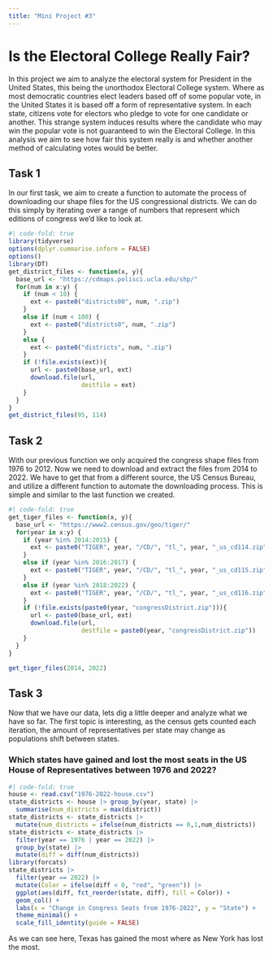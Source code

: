 ```yaml
---
title: "Mini Project #3"
---
```


# Is the Electoral College Really Fair?

In this project we aim to analyze the electoral system for President in the United States, this being the unorthodox Electoral College system. Where as most democratic countries elect leaders based off of some popular vote, in the United States it is based off a form of representative system. In each state, citizens vote for electors who pledge to vote for one candidate or another. This strange system induces results where the candidate who may win the popular vote is not guaranteed to win the Electoral College. In this analysis we aim to see how fair this system really is and whether another method of calculating votes would be better.

## Task 1

In our first task, we aim to create a function to automate the process of downloading our shape files for the US congressional districts. We can do this simply by iterating over a range of numbers that represent which editions of congress we'd like to look at.

```r
#| code-fold: true
library(tidyverse)
options(dplyr.summarise.inform = FALSE)
options()
library(DT)
get_district_files <- function(x, y){
  base_url <- "https://cdmaps.polisci.ucla.edu/shp/"
  for(num in x:y) {
    if (num < 10) {
      ext <- paste0("districts00", num, ".zip")
    }
    else if (num < 100) {
      ext <- paste0("districts0", num, ".zip")
    }
    else {
      ext <- paste0("districts", num, ".zip")
    }
    if (!file.exists(ext)){
      url <- paste0(base_url, ext)
      download.file(url, 
                    destfile = ext)
    }
  }
}
get_district_files(95, 114)
```

## Task 2

With our previous function we only acquired the congress shape files from 1976 to 2012. Now we need to download and extract the files from 2014 to 2022. We have to get that from a different source, the US Census Bureau, and utilize a different function to automate the downloading process. This is simple and similar to the last function we created.

```r
#| code-fold: true
get_tiger_files <- function(x, y){
  base_url <- "https://www2.census.gov/geo/tiger/"
  for(year in x:y) {
    if (year %in% 2014:2015) {
      ext <- paste0("TIGER", year, "/CD/", "tl_", year, "_us_cd114.zip")
    }
    else if (year %in% 2016:2017) {
      ext <- paste0("TIGER", year, "/CD/", "tl_", year, "_us_cd115.zip")
    }
    else if (year %in% 2018:2022) {
      ext <- paste0("TIGER", year, "/CD/", "tl_", year, "_us_cd116.zip")
    }
    if (!file.exists(paste0(year, "congressDistrict.zip"))){
      url <- paste0(base_url, ext)
      download.file(url, 
                    destfile = paste0(year, "congressDistrict.zip"))
    }
  }
}

get_tiger_files(2014, 2022)
```

## Task 3

Now that we have our data, lets dig a little deeper and analyze what we have so far. The first topic is interesting, as the census gets counted each iteration, the amount of representatives per state may change as populations shift between states.

### Which states have gained and lost the most seats in the US House of Representatives between 1976 and 2022?

```r
#| code-fold: true
house <- read.csv("1976-2022-house.csv")
state_districts <- house |> group_by(year, state) |> 
  summarise(num_districts = max(district))
state_districts <- state_districts |> 
  mutate(num_districts = ifelse(num_districts == 0,1,num_districts))
state_districts <- state_districts |> 
  filter(year == 1976 | year == 2022) |> 
  group_by(state) |> 
  mutate(diff = diff(num_districts))
library(forcats)
state_districts |> 
  filter(year == 2022) |> 
  mutate(Color = ifelse(diff < 0, "red", "green")) |> 
  ggplot(aes(diff, fct_reorder(state, diff), fill = Color)) +
  geom_col() +
  labs(x = "Change in Congress Seats from 1976-2022", y = "State") +
  theme_minimal() +
  scale_fill_identity(guide = FALSE)
```

As we can see here, Texas has gained the most where as New York has lost the most.
